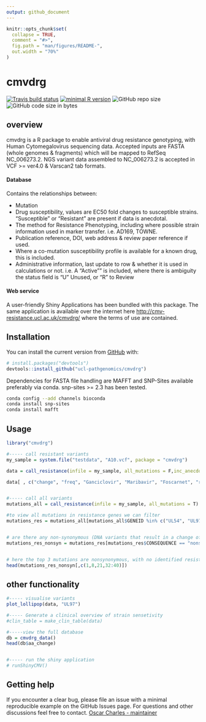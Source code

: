 ```yaml
---
output: github_document
---
```


<!-- README.md is generated from README.Rmd. Please edit that file -->

```r
knitr::opts_chunk$set(
  collapse = TRUE,
  comment = "#>",
  fig.path = "man/figures/README-",
  out.width = "70%"
)
```

# cmvdrg

<!-- badges: start -->
[![Travis build status](https://travis-ci.com/ucl-pathgenomics/cmvdrg.svg?branch=master)](https://travis-ci.com/ucl-pathgenomics/cmvdrg)
[![minimal R version](https://img.shields.io/badge/R%3E%3D-3.4.0-6666ff.svg)](https://cran.r-project.org/)
![GitHub repo size](https://img.shields.io/github/repo-size/ucl-pathgenomics/cmvdrg.svg)
![GitHub code size in bytes](https://img.shields.io/github/languages/code-size/ucl-pathgenomics/cmvdrg.svg)
<!-- badges: end -->



## overview

cmvdrg is a R package to enable antiviral drug resistance genotyping, with Human Cytomegalovirus sequencing data. Accepted inputs are FASTA (whole genomes & fragments) which will be mapped to RefSeq NC_006273.2. NGS variant data assembled to NC_006273.2 is accepted in VCF >= ver4.0 & Varscan2 tab formats.


#### Database
Contains the relationships between:

 - Mutation
 - Drug susceptibility, values are EC50 fold changes to susceptible strains. "Susceptible" or "Resistant" are present if data is anecdotal.
 - The method for Resistance Phenotyping, including where possible strain information used in marker transfer. i.e. AD169, TOWNE.
 - Publication reference, DOI, web address & review paper reference if used.
 - Where a co-mutation susceptibility profile is available for a known drug, this is included.
 - Administrative information, last update to row & whether it is used in calculations or not. i.e. A "Active"" is included, where there is ambiguity the status field is "U" Unused, or "R" to Review


#### Web service
A user-friendly Shiny Applications has been bundled with this package. The same application is available over the internet here [http://cmv-resistance.ucl.ac.uk/cmvdrg/](http://cmv-resistance.ucl.ac.uk/cmvdrg/) where the terms of use are contained.


## Installation

You can install the current version from [GitHub](https://github.com/ucl-pathgenomics/cmvdrg) with:

``` r
# install.packages("devtools")
devtools::install_github("ucl-pathgenomics/cmvdrg")
```

Dependencies for FASTA file handling are MAFFT and SNP-Sites available preferably via conda. snp-sites >= 2.3 has been tested.
```bash
conda config --add channels bioconda
conda install snp-sites
conda install mafft
```


## Usage

```r
library("cmvdrg")

#----- call resistant variants
my_sample = system.file("testdata", "A10.vcf", package = "cmvdrg")

data = call_resistance(infile = my_sample, all_mutations = F,inc_anecdotal = F)

data[ , c("change", "freq", "Ganciclovir", "Maribavir", "Foscarnet", "ref_doi")]


#----- call all variants
mutations_all = call_resistance(infile = my_sample, all_mutations = T)

#to view all mutations in resistance genes we can filter
mutations_res = mutations_all[mutations_all$GENEID %in% c("UL54", "UL97", "UL27", "UL51", "UL56", "UL89"),]


# are there any non-synonymous (DNA variants that result in a change of amino acid) variants in resistance genes
mutations_res_nonsyn = mutations_res[mutations_res$CONSEQUENCE == "nonsynonymous",]


# here the top 3 mutations are nonsynonymous, with no identified resistance effect.
head(mutations_res_nonsyn[,c(1,8,21,32:40)])

```

## other functionality

```r
#----- visualise variants
plot_lollipop(data, "UL97")

#----- Generate a clinical overview of strain sensetivity
#clin_table = make_clin_table(data)

#-----view the full database
db = cmvdrg_data()
head(db$aa_change)


#----- run the shiny application
# runShinyCMV()

```

## Getting help

If you encounter a clear bug, please file an issue with a minimal reproducible example on the GitHub Issues page. For questions and other discussions feel free to contact. [Oscar Charles - maintainer](mailto:oscar.charles.18@ucl.ac.uk)

